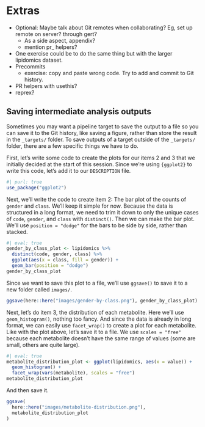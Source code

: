 # Extras

-   Optional: Maybe talk about Git remotes when collaborating? Eg, set
    up remote on server? through gert?
    -   As a side aspect, appendix?
    -   mention pr\_ helpers?
-   One exercise could be to do the same thing but with the larger
    lipidomics dataset.
-   Precommits
    -   exercise: copy and paste wrong code. Try to add and commit to
        Git history.
-   PR helpers with usethis?
-   reprex?

## Saving intermediate analysis outputs

Sometimes you may want a pipeline target to save the output to a file so
you can save it to the Git history, like saving a figure, rather than
store the result in the `_targets/` folder. To save outputs of a target
outside of the `_targets/` folder, there are a few specific things we
have to do.

First, let's write some code to create the plots for our items 2 and 3
that we initially decided at the start of this session. Since we're
using `{ggplot2}` to write this code, let's add it to our `DESCRIPTION`
file.

```r
#| purl: true
use_package("ggplot2")
```

Next, we'll write the code to create item 2: The bar plot of the counts
of `gender` and `class`. We'll keep it simple for now. Because the data
is structured in a long format, we need to trim it down to only the
unique cases of `code`, `gender`, and `class` with `distinct()`. Then we
can make the bar plot. We'll use `position = "dodge"` for the bars to be
side by side, rather than stacked.

```r
#| eval: true
gender_by_class_plot <- lipidomics %>%
  distinct(code, gender, class) %>%
  ggplot(aes(x = class, fill = gender)) +
  geom_bar(position = "dodge")
gender_by_class_plot
```

Since we want to save this plot to a file, we'll use `ggsave()` to save
it to a new folder called `images/`.

```r
ggsave(here::here("images/gender-by-class.png"), gender_by_class_plot)
```

Next, let's do item 3, the distribution of each metabolite. Here we'll
use `geom_histogram()`, nothing too fancy. And since the data is already
in long format, we can easily use `facet_wrap()` to create a plot for
each metabolite. Like with the plot above, let's save it to a file. We
use `scales = "free"` because each metabolite doesn't have the same
range of values (some are small, others are quite large).

```r
#| eval: true
metabolite_distribution_plot <- ggplot(lipidomics, aes(x = value)) +
  geom_histogram() +
  facet_wrap(vars(metabolite), scales = "free")
metabolite_distribution_plot
```

And then save it.

```r
ggsave(
  here::here("images/metabolite-distribution.png"),
  metabolite_distribution_plot
)
```
